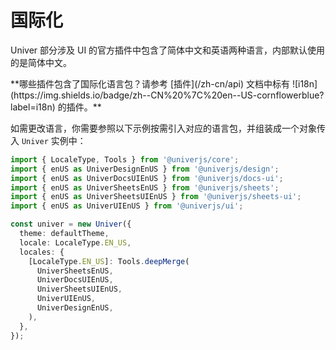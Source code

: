 
# 国际化

Univer 部分涉及 UI 的官方插件中包含了简体中文和英语两种语言，内部默认使用的是简体中文。

<Callout type="info" emoji="ℹ️">
  **哪些插件包含了国际化语言包？请参考 [插件](/zh-cn/api) 文档中标有 ![i18n](https://img.shields.io/badge/zh--CN%20%7C%20en--US-cornflowerblue?label=i18n) 的插件。**
</Callout>

如需更改语言，你需要参照以下示例按需引入对应的语言包，并组装成一个对象传入 `Univer` 实例中：

```typescript
import { LocaleType, Tools } from '@univerjs/core';
import { enUS as UniverDesignEnUS } from '@univerjs/design';
import { enUS as UniverDocsUIEnUS } from '@univerjs/docs-ui';
import { enUS as UniverSheetsEnUS } from '@univerjs/sheets';
import { enUS as UniverSheetsUIEnUS } from '@univerjs/sheets-ui';
import { enUS as UniverUIEnUS } from '@univerjs/ui';

const univer = new Univer({
  theme: defaultTheme,
  locale: LocaleType.EN_US,
  locales: {
    [LocaleType.EN_US]: Tools.deepMerge(
      UniverSheetsEnUS,
      UniverDocsUIEnUS,
      UniverSheetsUIEnUS,
      UniverUIEnUS,
      UniverDesignEnUS,
    ),
  },
});
```
